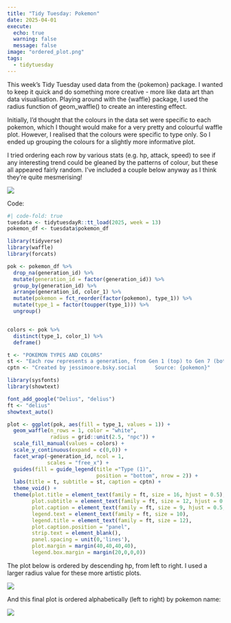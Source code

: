```yaml
---
title: "Tidy Tuesday: Pokemon"
date: 2025-04-01
execute:
  echo: true
  warning: false
  message: false
image: "ordered_plot.png"
tags: 
  - tidytuesday
---
```


This week's Tidy Tuesday used data from the {pokemon} package. I wanted to keep it quick and do something more creative - more like data art than data visualisation. Playing around with the {waffle} package, I used the radius function of geom_waffle() to create an interesting effect.

Initially, I'd thought that the colours in the data set were specific to each pokemon, which I thought would make for a very pretty and colourful waffle plot. However, I realised that the colours were specific to type only. So I ended up grouping the colours for a slightly more informative plot.

I tried ordering each row by various stats (e.g. hp, attack, speed) to see if any interesting trend could be gleaned by the patterns of colour, but these all appeared fairly random. I've included a couple below anyway as I think they're quite mesmerising!

![](pokemon_grouped.png)

Code:

```r
#| code-fold: true
tuesdata <- tidytuesdayR::tt_load(2025, week = 13)
pokemon_df <- tuesdata$pokemon_df

library(tidyverse)
library(waffle)
library(forcats)

pok <- pokemon_df %>%
  drop_na(generation_id) %>%
  mutate(generation_id = factor(generation_id)) %>%
  group_by(generation_id) %>%
  arrange(generation_id, color_1) %>%
  mutate(pokemon = fct_reorder(factor(pokemon), type_1)) %>%
  mutate(type_1 = factor(toupper(type_1))) %>%
  ungroup()


colors <- pok %>%
  distinct(type_1, color_1) %>%
  deframe()

t <- "POKEMON TYPES AND COLORS"
st <- "Each row represents a generation, from Gen 1 (top) to Gen 7 (bottom)."
cptn <- "Created by jessimoore.bsky.social      Source: {pokemon}"

library(sysfonts)
library(showtext)

font_add_google("Delius", "delius")
ft <- "delius"
showtext_auto()

plot <- ggplot(pok, aes(fill = type_1, values = 1)) +
  geom_waffle(n_rows = 1, color = "white",
              radius = grid::unit(2.5, "npc")) +
  scale_fill_manual(values = colors) +
  scale_y_continuous(expand = c(0,0)) +
  facet_wrap(~generation_id, ncol = 1,
             scales = "free_x") +
  guides(fill = guide_legend(title ="Type (1)", 
                             position = "bottom", nrow = 2)) +
  labs(title = t, subtitle = st, caption = cptn) +
  theme_void() +
  theme(plot.title = element_text(family = ft, size = 16, hjust = 0.5),
        plot.subtitle = element_text(family = ft, size = 12, hjust = 0.5, margin = margin(10,10,10,10)),
        plot.caption = element_text(family = ft, size = 9, hjust = 0.5, vjust = -5),
        legend.text = element_text(family = ft, size = 10),
        legend.title = element_text(family = ft, size = 12),
        plot.caption.position = "panel",
        strip.text = element_blank(),
        panel.spacing = unit(0,'lines'),
        plot.margin = margin(40,40,40,40),
        legend.box.margin = margin(20,0,0,0))
```

The plot below is ordered by descending hp, from left to right. I used a larger radius value for these more artistic plots.

![](ordered_plot.png)

And this final plot is ordered alphabetically (left to right) by pokemon name:

![](ordered_by_name_plot.png)
